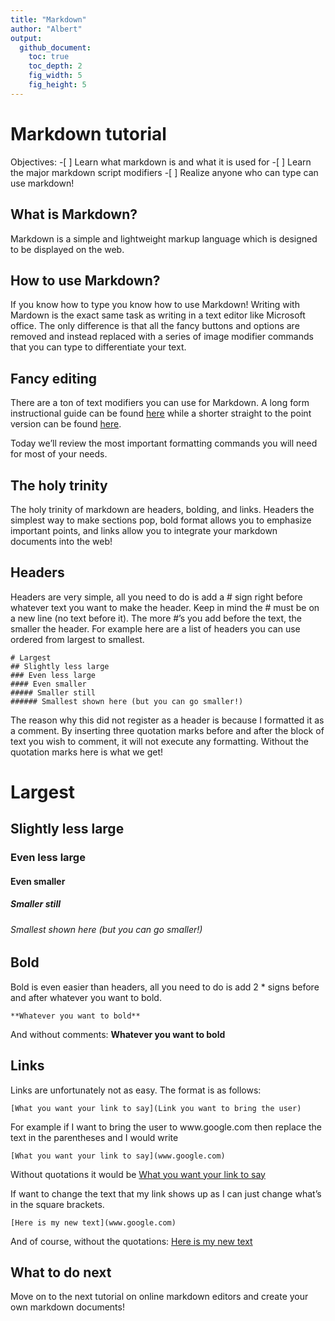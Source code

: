 ```yaml
---
title: "Markdown"
author: "Albert"
output:
  github_document:
    toc: true
    toc_depth: 2
    fig_width: 5
    fig_height: 5
---
```


# Markdown tutorial

Objectives:
-[ ] Learn what markdown is and what it is used for
-[ ] Learn the major markdown script modifiers
-[ ] Realize anyone who can type can use markdown!

## What is Markdown? 

Markdown is a simple and lightweight markup language which is designed to be displayed on the web.

## How to use Markdown?

If you know how to type you know how to use Markdown! Writing with Mardown is the exact same task as writing in a text editor like Microsoft office. The only difference is that all the fancy buttons and options are removed and instead replaced with a series of image modifier commands that you can type to differentiate your text.

## Fancy editing

There are a ton of text modifiers you can use for Markdown. A long form instructional guide can be found [here](https://github.com/adam-p/markdown-here/wiki/Markdown-Cheatsheet) while a shorter straight to the point version can be found [here](https://github.com/adam-p/markdown-here/wiki/Markdown-Cheatsheet).

Today we'll review the most important formatting commands you will need for most of your needs.

## The holy trinity

The holy trinity of markdown are headers, bolding, and links. Headers the simplest way to make sections pop, bold format allows you to emphasize important points, and links allow you to integrate your markdown documents into the web!

## Headers

Headers are very simple, all you need to do is add a # sign right before whatever text you want to make the header. Keep in mind the # must be on a new line (no text before it). The more #'s you add before the text, the smaller the header. For example here are a list of headers you can use ordered from largest to smallest.

```
# Largest
## Slightly less large
### Even less large
#### Even smaller
##### Smaller still
###### Smallest shown here (but you can go smaller!)
```

The reason why this did not register as a header is because I formatted it as a comment. By inserting three quotation marks before and after the block of text you wish to comment, it will not execute any formatting. Without the quotation marks here is what we get!

# Largest
## Slightly less large
### Even less large
#### Even smaller
##### Smaller still
###### Smallest shown here (but you can go smaller!)

## Bold

Bold is even easier than headers, all you need to do is add 2 * signs before and after whatever you want to bold.

```
**Whatever you want to bold**
```

And without comments:
**Whatever you want to bold**

## Links

Links are unfortunately not as easy. The format is as follows:
```
[What you want your link to say](Link you want to bring the user)
```
For example if I want to bring the user to www.google.com then replace the text in the parentheses and I would write
```
[What you want your link to say](www.google.com)
```
Without quotations it would be 
[What you want your link to say](www.google.com)

If want to change the text that my link shows up as I can just change what's in the square brackets.
```
[Here is my new text](www.google.com)
```
And of course, without the quotations:
[Here is my new text](www.google.com)

## What to do next

Move on to the next tutorial on online markdown editors and create your own markdown documents!
